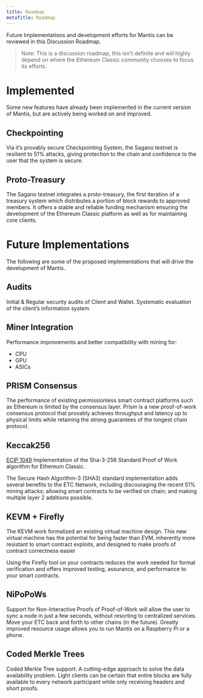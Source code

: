 ```yaml
---
title: Roadmap
metaTitle: Roadmap
---
```


Future Implementations and development efforts for Mantis can be reviewed in this Discussion Roadmap.

> Note: This is a discussion roadmap, this isn't definite and will highly depend on where the Ethereum Classic community chooses to focus its efforts.

# Implemented

Some new features have already been implemented in the current version of Mantis, but are actively being worked on and improved.

## Checkpointing

Via it’s provably secure Checkpointing System, the Sagano testnet is resilient to 51% attacks, giving protection to the chain and confidence to the user that the system is secure.

## Proto-Treasury

The Sagano testnet integrates a proto-treasury, the first iteration of a treasury system which distributes a portion of block rewards to approved members. It offers a stable and reliable funding mechanism ensuring  the development of the Ethereum Classic platform as well as for maintaining core clients.

# Future Implementations

The following are some of the proposed implementations that will drive the development of Mantis.

## Audits

Initial & Regular security audits of Client and Wallet.
Systematic evaluation of the client’s information system

## Miner Integration

Performance improvements and better compatibility with mining for:
* CPU
* GPU
* ASICs

## PRISM Consensus

The performance of existing permissionless smart contract platforms such as Ethereum is limited by the consensus layer. Prism is a new proof-of-work consensus protocol that provably achieves throughput and latency up to physical limits while retaining the strong guarantees of the longest chain protocol. 

## Keccak256

[ECIP 1049](https://github.com/ethereumclassic/ECIPs/issues/13)
Implementation of the Sha-3-256 Standard Proof of Work algorithm for Ethereum Classic.

The Secure Hash Algorithm-3 (SHA3) standard implementation adds several benefits to the ETC Network, including discouraging the recent 51% mining attacks; allowing smart contracts to be verified on chain; and making multiple layer 2 additions possible.


## KEVM + Firefly

The KEVM work formalized an existing virtual machine design. This new virtual machine has the potential for being faster than EVM, inherently more resistant to smart contract exploits, and designed to make proofs of contract correctness easier

Using the Firefly tool on your contracts reduces the work needed for formal verification and offers improved testing, assurance, and performance to your smart contracts.


## NiPoPoWs

Support for Non-Interactive Proofs of Proof-of-Work will allow the user to sync a node in just a few seconds, without resorting to centralized services. Move your ETC back and forth to other chains (in the future). Greatly improved resource usage allows you to run Mantis on a Raspberry Pi or a phone.

## Coded Merkle Trees

Coded Merkle Tree support: A cutting-edge approach to solve the data availability problem. Light clients can be certain that entire blocks are fully available to every network participant while only receiving headers and short proofs.
